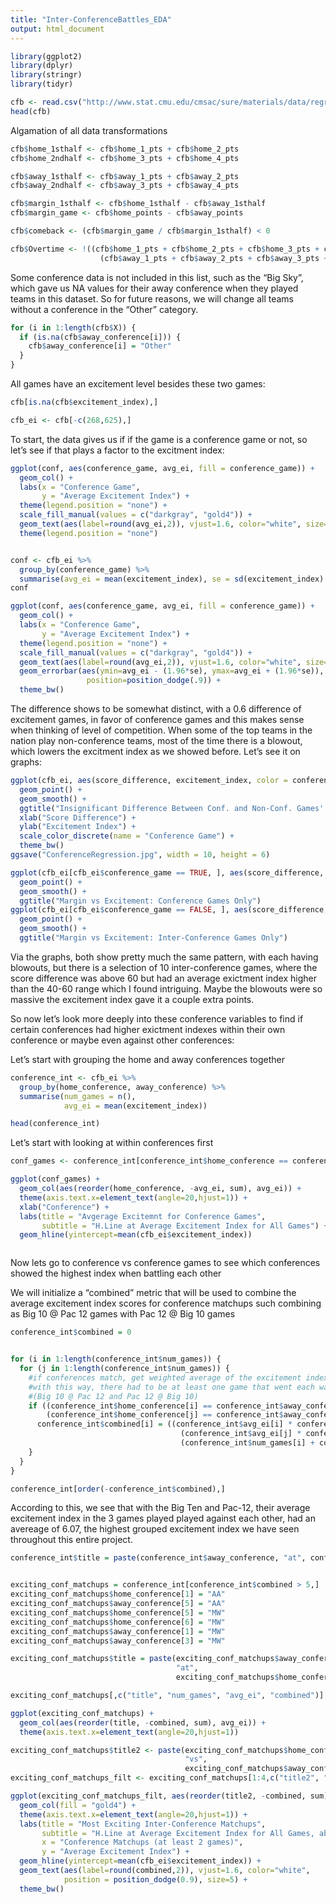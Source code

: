```yaml
---
title: "Inter-ConferenceBattles_EDA"
output: html_document
---
```



```r
library(ggplot2)
library(dplyr)
library(stringr)
library(tidyr)
```


```r
cfb <- read.csv("http://www.stat.cmu.edu/cmsac/sure/materials/data/regression_projects/cfb_2019_games.csv")
head(cfb)
```

Algamation of all data transformations

```r
cfb$home_1sthalf <- cfb$home_1_pts + cfb$home_2_pts 
cfb$home_2ndhalf <- cfb$home_3_pts + cfb$home_4_pts

cfb$away_1sthalf <- cfb$away_1_pts + cfb$away_2_pts
cfb$away_2ndhalf <- cfb$away_3_pts + cfb$away_4_pts

cfb$margin_1sthalf <- cfb$home_1sthalf - cfb$away_1sthalf
cfb$margin_game <- cfb$home_points - cfb$away_points

cfb$comeback <- (cfb$margin_game / cfb$margin_1sthalf) < 0

cfb$Overtime <- !((cfb$home_1_pts + cfb$home_2_pts + cfb$home_3_pts + cfb$home_4_pts) == cfb$home_points |
                    (cfb$away_1_pts + cfb$away_2_pts + cfb$away_3_pts + cfb$away_4_pts) == cfb$away_points)
```


Some conference data is not included in this list, such as the "Big Sky", which gave us NA values for their away conference when they played teams in this dataset. So for future reasons, we will change all teams without a conference in the "Other" category.

```r
for (i in 1:length(cfb$X)) {
  if (is.na(cfb$away_conference[i])) {
    cfb$away_conference[i] = "Other"
  }
}
```


All games have an excitement level besides these two games:
```r
cfb[is.na(cfb$excitement_index),]

cfb_ei <- cfb[-c(268,625),]
```


To start, the data gives us if if the game is a conference game or not, so let's see if that plays a factor to the excitment index:

```r
ggplot(conf, aes(conference_game, avg_ei, fill = conference_game)) +
  geom_col() +
  labs(x = "Conference Game",
       y = "Average Excitement Index") +
  theme(legend.position = "none") +
  scale_fill_manual(values = c("darkgray", "gold4")) +
  geom_text(aes(label=round(avg_ei,2)), vjust=1.6, color="white", size=10) +
  theme(legend.position = "none")


conf <- cfb_ei %>%
  group_by(conference_game) %>%
  summarise(avg_ei = mean(excitement_index), se = sd(excitement_index) / sqrt(n()))
conf

ggplot(conf, aes(conference_game, avg_ei, fill = conference_game)) +
  geom_col() +
  labs(x = "Conference Game",
       y = "Average Excitement Index") +
  theme(legend.position = "none") +
  scale_fill_manual(values = c("darkgray", "gold4")) +
  geom_text(aes(label=round(avg_ei,2)), vjust=1.6, color="white", size=10) +
  geom_errorbar(aes(ymin=avg_ei - (1.96*se), ymax=avg_ei + (1.96*se)), width=0.5,
                 position=position_dodge(.9)) +
  theme_bw()
```

The difference shows to be somewhat distinct, with a 0.6 difference of excitement games, in favor of conference games and this makes sense when thinking of level of competition. When some of the top teams in the nation play non-conference teams, most of the time there is a blowout, which lowers the excitment index as we showed before. 
Let's see it on graphs:

```r
ggplot(cfb_ei, aes(score_difference, excitement_index, color = conference_game)) +
  geom_point() +
  geom_smooth() +
  ggtitle("Insignificant Difference Between Conf. and Non-Conf. Games' Regression") +
  xlab("Score Difference") +
  ylab("Excitement Index") +
  scale_color_discrete(name = "Conference Game") +
  theme_bw()
ggsave("ConferenceRegression.jpg", width = 10, height = 6)

ggplot(cfb_ei[cfb_ei$conference_game == TRUE, ], aes(score_difference, excitement_index)) +
  geom_point() +
  geom_smooth() +
  ggtitle("Margin vs Excitement: Conference Games Only")
ggplot(cfb_ei[cfb_ei$conference_game == FALSE, ], aes(score_difference, excitement_index)) +
  geom_point() + 
  geom_smooth() +
  ggtitle("Margin vs Excitement: Inter-Conference Games Only")
```

Via the graphs, both show pretty much the same pattern, with each having blowouts, but there is a selection of 10 inter-conference games, where the score difference was above 60 but had an average exictment index higher than the 40-60 range which I found intriguing. Maybe the blowouts were so massive the excitement index gave it a couple extra points.




So now let's look more deeply into these conference variables to find if certain conferences had higher exictment indexes within their own conference or maybe even against other conferences:


Let's start with grouping the home and away conferences together 
```r
conference_int <- cfb_ei %>%
  group_by(home_conference, away_conference) %>%
  summarise(num_games = n(),
            avg_ei = mean(excitement_index))

head(conference_int)
```

Let's start with looking at within conferences first

```r
conf_games <- conference_int[conference_int$home_conference == conference_int$away_conference, ]

ggplot(conf_games) +
  geom_col(aes(reorder(home_conference, -avg_ei, sum), avg_ei)) +
  theme(axis.text.x=element_text(angle=20,hjust=1)) +
  xlab("Conference") +
  labs(title = "Avgerage Excitemnt for Conference Games",
       subtitle = "H.Line at Average Excitement Index for All Games") +
  geom_hline(yintercept=mean(cfb_ei$excitement_index))



```


Now lets go to conference vs conference games to see which conferences showed the highest index when battling each other

We will initialize a "combined" metric that will be used to combine the average excitement index scores for conference matchups such combining as Big 10 @ Pac 12 games with Pac 12 @ Big 10 games

```r
conference_int$combined = 0


for (i in 1:length(conference_int$num_games)) {
  for (j in 1:length(conference_int$num_games)) {
    #if conferences match, get weighted average of the excitement index
    #with this way, there had to be at least one game that went each way 
    #(Big 10 @ Pac 12 and Pac 12 @ Big 10)
    if ((conference_int$home_conference[i] == conference_int$away_conference[j]) &&
        (conference_int$home_conference[j] == conference_int$away_conference[i])) {
      conference_int$combined[i] = ((conference_int$avg_ei[i] * conference_int$num_games[i]) + 
                                      (conference_int$avg_ei[j] * conference_int$num_games[j])) / 
                                      (conference_int$num_games[i] + conference_int$num_games[j])
    }
  }
}

conference_int[order(-conference_int$combined),]

```

According to this, we see that with the Big Ten and Pac-12, their average excitement index in the 3 games played played against each other, had an avereage of 6.07, the highest grouped excitement index we have seen throughout this entire project.



```r
conference_int$title = paste(conference_int$away_conference, "at", conference_int$home_conference)


exciting_conf_matchups = conference_int[conference_int$combined > 5,]
exciting_conf_matchups$home_conference[1] = "AA"
exciting_conf_matchups$away_conference[5] = "AA"
exciting_conf_matchups$home_conference[5] = "MW"
exciting_conf_matchups$home_conference[6] = "MW"
exciting_conf_matchups$away_conference[1] = "MW"
exciting_conf_matchups$away_conference[3] = "MW"

exciting_conf_matchups$title = paste(exciting_conf_matchups$away_conference, 
                                     "at", 
                                     exciting_conf_matchups$home_conference)

exciting_conf_matchups[,c("title", "num_games", "avg_ei", "combined")]


```

```r
ggplot(exciting_conf_matchups) +
  geom_col(aes(reorder(title, -combined, sum), avg_ei)) +
  theme(axis.text.x=element_text(angle=20,hjust=1))

```

```r
exciting_conf_matchups$title2 <- paste(exciting_conf_matchups$home_conference,
                                       "vs",
                                       exciting_conf_matchups$away_conference)
exciting_conf_matchups_filt <- exciting_conf_matchups[1:4,c("title2", "combined")]
```

```r
ggplot(exciting_conf_matchups_filt, aes(reorder(title2, -combined, sum), combined)) +
  geom_col(fill = "gold4") +
  theme(axis.text.x=element_text(angle=20,hjust=1)) +
  labs(title = "Most Exciting Inter-Conference Matchups",
       subtitle = "H.Line at Average Excitement Index for All Games, about 3.96",
       x = "Conference Matchups (at least 2 games)",
       y = "Average Excitement Index") +
  geom_hline(yintercept=mean(cfb_ei$excitement_index)) +
  geom_text(aes(label=round(combined,2)), vjust=1.6, color="white",
            position = position_dodge(0.9), size=5) +
  theme_bw()
```

